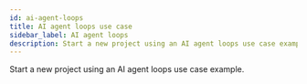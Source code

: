```yaml
---
id: ai-agent-loops
title: AI agent loops use case
sidebar_label: AI agent loops
description: Start a new project using an AI agent loops use case example.
---
```


Start a new project using an AI agent loops use case example.


<CloneRepoGrid>
  <CloneRepoCard
    sdk="Python SDK"
    description="AI agent loop use case project example"
    link="https://github.com/resonatehq-examples/example-openai-deep-research-agent-py"
  />
</CloneRepoGrid>
